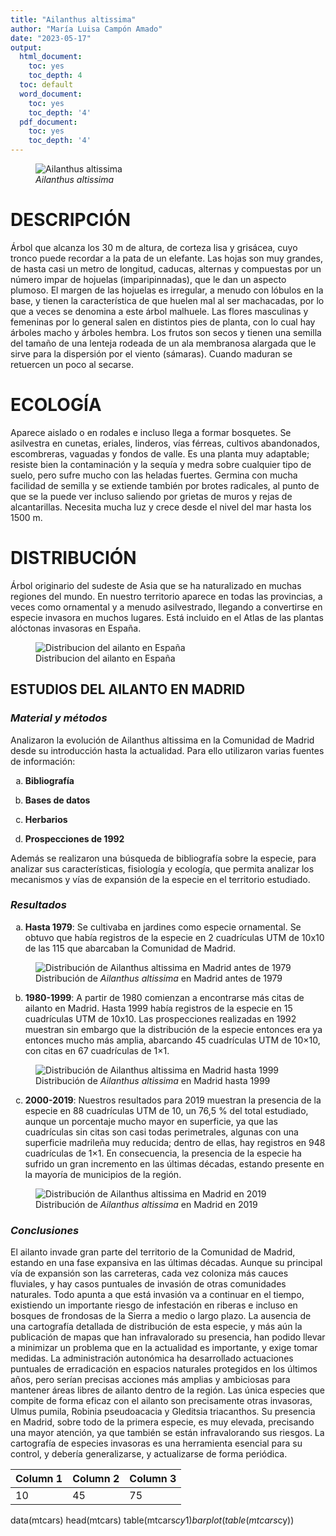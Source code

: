 ---
title: "Ailanthus altissima"
author: "María Luisa Campón Amado"
date: "2023-05-17"
output:
  html_document:
    toc: yes
    toc_depth: 4
  toc: default
  word_document:
    toc: yes
    toc_depth: '4'
  pdf_document:
    toc: yes
    toc_depth: '4'
---
![*Ailanthus altissima*](C:\Users\Usuario\Desktop\practicaR\ailanthus.PNG)

# **DESCRIPCIÓN**
Árbol que alcanza los 30 m de altura, de corteza lisa y grisácea, cuyo tronco puede recordar a la pata de un elefante. Las hojas son muy grandes, de hasta casi un metro de longitud, caducas, alternas y compuestas por un número impar de hojuelas (imparipinnadas), que le dan un aspecto plumoso. El margen de las hojuelas es irregular, a menudo con lóbulos en la base, y tienen la característica de que huelen mal al ser machacadas, por lo que a veces se denomina a este árbol malhuele. Las flores masculinas y femeninas por lo general salen en distintos pies de planta, con lo cual hay árboles macho y árboles hembra. Los frutos son secos y tienen una semilla del tamaño de una lenteja rodeada de un ala membranosa alargada que le sirve para la dispersión por el viento (sámaras). Cuando maduran se retuercen un poco al secarse.

# **ECOLOGÍA**
Aparece aislado o en rodales e incluso llega a formar bosquetes. Se asilvestra en cunetas, eriales, linderos, vías férreas, cultivos abandonados, escombreras, vaguadas y fondos de valle. Es una planta muy adaptable; resiste bien la contaminación y la sequía y medra sobre cualquier tipo de suelo, pero sufre mucho con las heladas fuertes. Germina con mucha facilidad de semilla y se extiende también por brotes radicales, al punto de que se la puede ver incluso saliendo por grietas de muros y rejas de alcantarillas. Necesita mucha luz y crece desde el nivel del mar hasta los 1500 m.

# **DISTRIBUCIÓN**
Árbol originario del sudeste de Asia que se ha naturalizado en muchas regiones del mundo. En nuestro territorio aparece en todas las provincias, a veces como ornamental y a menudo asilvestrado, llegando a convertirse en especie invasora en muchos lugares. Está incluido en el Atlas de las plantas alóctonas invasoras en España.

![Distribucion del ailanto en España](C:\Users\Usuario\Desktop\practicaR\distribucionailanto.PNG)

## **ESTUDIOS DEL AILANTO EN MADRID**
### *Material y métodos*
Analizaron la evolución de Ailanthus altissima en la Comunidad de Madrid desde su introducción hasta la actualidad. Para ello utilizaron varias fuentes de información:

  a) **Bibliografía**
  
  b) **Bases de datos**
  
  c) **Herbarios**
  
  d) **Prospecciones de 1992**
  
Además se realizaron una búsqueda de bibliografía sobre la especie, para analizar sus características, fisiología y ecología, que permita analizar los mecanismos y vías de expansión de la especie en el territorio estudiado.

### *Resultados*

  a) **Hasta 1979**:
  Se cultivaba en jardines como especie   ornamental. Se obtuvo que había         registros de la especie en 2            cuadrículas UTM de 10x10 de las 115     que abarcaban la Comunidad de Madrid.
  
  ![Distribución de *Ailanthus altissima* en Madrid antes de 1979](C:\Users\Usuario\Desktop\practicaR\Figura1.PNG)
  
  b) **1980-1999**:
  A partir de 1980 comienzan a            encontrarse más citas de ailanto en     Madrid. Hasta 1999 había registros de   la especie en 15 cuadrículas UTM de     10x10. Las prospecciones realizadas en  1992
  muestran sin embargo que la             distribución de la especie
  entonces era ya entonces mucho más     amplia, abarcando
  45 cuadrículas UTM de 10×10, con citas  en 67 cuadrículas de 1×1.
  
  ![Distribución de *Ailanthus altissima* en Madrid hasta 1999](C:\Users\Usuario\Desktop\practicaR\Figura2.PNG)
  
  c) **2000-2019**:
  Nuestros resultados para 2019
muestran la presencia de la especie en 88 cuadrículas
UTM de 10, un 76,5 % del total estudiado, aunque un
porcentaje mucho mayor en superficie, ya que las
cuadrículas sin citas son casi todas perimetrales, algunas
con una superficie madrileña muy reducida; dentro de
ellas, hay registros en 948 cuadrículas de 1×1. En
consecuencia, la presencia de la especie ha sufrido un gran
incremento en las últimas décadas, estando presente en la
mayoría de municipios de la región. 

  ![Distribución de *Ailanthus altissima* en Madrid en 2019](C:\Users\Usuario\Desktop\practicaR\Figura3.PNG)

### *Conclusiones*

El ailanto invade gran parte del territorio de la Comunidad de Madrid, estando en una fase expansiva en las
últimas décadas. Aunque su principal vía de expansión son las carreteras, cada vez coloniza más cauces fluviales, y hay casos puntuales de invasión de otras comunidades naturales. Todo apunta a que está invasión va a
continuar en el tiempo, existiendo un importante riesgo de infestación en riberas e incluso en bosques de frondosas de la Sierra a medio o largo plazo.
La ausencia de una cartografía detallada de distribución de esta especie, y más aún la publicación de mapas que han infravalorado su presencia, han podido llevar a minimizar un problema que en la actualidad es importante, y exige tomar medidas. La administración autonómica ha desarrollado actuaciones puntuales de erradicación en espacios naturales protegidos en los últimos años, pero serían precisas acciones más amplias y ambiciosas para mantener áreas libres de ailanto dentro de la región.
Las única especies que compite de forma eficaz con el ailanto son precisamente otras invasoras, Ulmus pumila, Robinia pseudoacacia y Gleditsia triacanthos. Su presencia en Madrid, sobre todo de la primera especie, es muy elevada, precisando una mayor atención, ya que
también se están infravalorando sus riesgos.
La cartografía de especies invasoras es una herramienta esencial para su control, y debería generalizarse,
y actualizarse de forma periódica.


| Column 1 | Column 2 | Column 3 |
|----------|----------|----------|
|    10    |    45    |    75    |

data(mtcars)
head(mtcars)
table(mtcars$cy1)
barplot(table(mtcars$cy))


